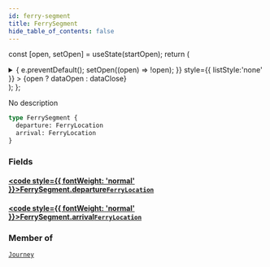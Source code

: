 ```yaml
---
id: ferry-segment
title: FerrySegment
hide_table_of_contents: false
---
```






const [open, setOpen] = useState(startOpen);
return (
<details {...(open ? { open: true } : {})} className="details" style={{ border:'none', boxShadow:'none', background:'var(--ifm-background-color)' }}>
<summary
onClick={(e) => {
e.preventDefault();
setOpen((open) => !open);
}}
style={{ listStyle:'none' }} >
{open ? dataOpen : dataClose}
</summary>
{open && children}
</details>
);
};

No description

```graphql
type FerrySegment {
  departure: FerryLocation
  arrival: FerryLocation
}
```

### Fields

#### [<code style={{ fontWeight: 'normal' }}>FerrySegment.<b>departure</b></code>](#)<Bullet />[`FerryLocation`](/api/objects/ferry-location) <Badge class="badge badge--secondary" text="object"/>

>

#### [<code style={{ fontWeight: 'normal' }}>FerrySegment.<b>arrival</b></code>](#)<Bullet />[`FerryLocation`](/api/objects/ferry-location) <Badge class="badge badge--secondary" text="object"/>

>

### Member of

[`Journey`](/api/objects/journey) <Badge class="badge badge--secondary" text="object"/>
